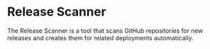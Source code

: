 # Release Scanner

The Release Scanner is a tool that scans GitHub repositories for new releases
and creates them for related deployments automatically.
